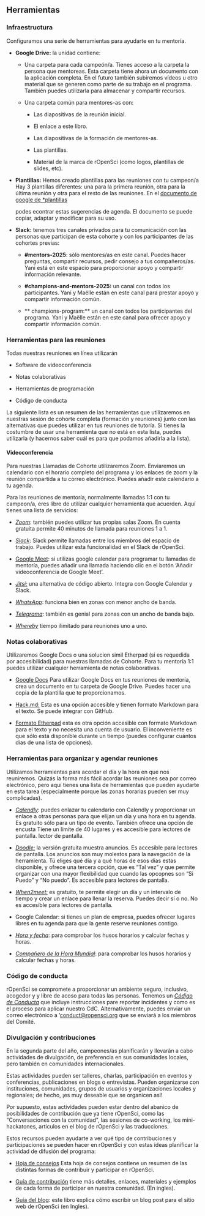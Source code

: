 ## Herramientas

### Infraestructura {#infrastructure}

Configuramos una serie de herramientas para ayudarte en tu mentoría.

- **Google Drive:** la unidad contiene:
  
  - Una carpeta para cada campeón/a. Tienes acceso a la carpeta la persona que mentoreas.
 Esta carpeta tiene ahora un documento con la aplicación completa. En el futuro también subiremos vídeos u otro material que se generen como parte de su trabajo en el programa.  También puedes utilizarla para almacenar y compartir recursos.
  
  - Una carpeta común para mentores-as con:
    
    - Las diapositivas de la reunión inicial.
    
    - El enlace a este libro.
    
    - Las diapositivas de la formación de mentores-as.
    
    - Las plantillas.
    
    - Material de la marca de rOpenSci (como logos, plantillas de slides, etc).

- **Plantillas:** Hemos creado plantillas para las reuniones con tu campeon/a
  Hay 3 plantillas diferentes: una para la primera reunión, otra para
  la última reunión y otra para el resto de las reuniones. En el [documento de google de *plantillas](https://docs.google.com/document/d/1VtNYfDNYRS7xAbs1Ajf2S5wsv3mOQ0BcTn93cXAv6sc/)
  
  podes econtrar estas sugerencias de agenda.  El documento se puede copiar, adaptar y modificar para su uso.

- **Slack:** tenemos tres canales privados para tu comunicación con
  las personas que participan de esta cohorte y con los participantes de las cohortes previas:
  
  - **\#mentors-2025**: sólo mentores/as en este canal. Puedes hacer
    preguntas, compartir recursos, pedir consejo a tus compañeros/as. Yani está en este espacio para
    proporcionar apoyo y compartir información relevante.
  
  - **\#champions-and-mentors-2025:** un canal con todos los participantes. Yani
    y Maëlle están en este canal para prestar apoyo y compartir
    información común.
  
  - ** champions-program:** un canal con todos los participantes del programa. Yani
    y Maëlle están en este canal para ofrecer apoyo y compartir
    información común.

### Herramientas para las reuniones {#meeting-tools}

Todas nuestras reuniones en línea utilizarán

- Software de videoconferencia

- Notas colaborativas

- Herramientas de programación

- Código de conducta

La siguiente lista es un resumen de las herramientas que utilizaremos en nuestras
sesión de cohorte completa (formación y reuniones) junto con las alternativas que
puedes utilizar en tus reuniones de tutoría. Si tienes la costumbre de usar una herramienta
que no está en esta lista, puedes utilizarla (y hacernos saber cuál es
para que podamos añadirla a la lista).

#### Videoconferencia {#videocalls}

Para nuestras Llamadas de Cohorte utilizaremos Zoom. Enviaremos un calendario con el
horario completo del programa y los enlaces de zoom y la reunión compartida
a tu correo electrónico. Puedes añadir este calendario a tu agenda.

Para las reuniones de mentoría, normalmente llamadas 1:1 con tu campeon/a, eres libre
de utilizar cualquier herramienta que acuerden. Aquí tienes una lista de servicios:

- [*Zoom*](http://zoom.us/): también puedes utilizar tus propias salas Zoom. En
  cuenta gratuita permite 40 minutos de llamada para reuniones 1 a 1.

- [*Slack*](https://slack.com/help/articles/216771908-Make-calls-in-Slack):
  Slack permite llamadas entre los miembros del espacio de trabajo. Puedes utilizar
  esta funcionalidad en el Slack de rOpenSci.

- [Google Meet](https://meet.google.com/landing): si utilizas google calendar para programar tu
  llamadas de mentoría, puedes añadir una llamada haciendo clic en el botón
  'Añadir videoconferencia de Google Meet'.

- [*Jitsi:*](http://meet.jit.si/) una alternativa de código abierto. Integra
  con Google Calendar y Slack.


- [*WhatsApp*](https://www.whatsapp.com/): funciona bien en zonas con menor 
  ancho de banda.

- [*Telegrama*](https://telegram.org/): también es genial para zonas con un ancho de banda bajo.
  

- [*Whereby*](https://whereby.com/) tiempo ilimitado para reuniones uno a uno.

### Notas colaborativas {#note-taking}

Utilizaremos Google Docs o una solucion simil Etherpad (si es requedida por accesibilidad) para nuestras llamadas de Cohorte. Para tu mentoría 1:1
puedes utilizar cualquier herramienta de notas colaborativas.

- [Google Docs](https://docs.google.com/) Para utilizar Google Docs en tus reuniones de mentoría,
  crea un documento en tu carpeta de Google Drive.
  Puedes hacer una copia de la plantilla que te proporcionamos.

- [Hack.md:](https://hackmd.io/) Esta es una opción accesible y tienen
  formato Markdown para el texto.
  Se puede integrar con GitHub.

- [Formato Etherpad](https://pad.riseup.net/) esta es otra opción accesible con formato Markdown para el texto y no necesita una cuenta de usuario.
  El inconveniente es que sólo está disponible durante un tiempo (puedes configurar cuántos días de una lista de opciones).

### Herramientas para organizar y agendar reuniones {#scheduling}

Utilizamos herramientas para acordar el día y la hora en que nos reuniremos.
Quizás la forma más fácil acordar las reuniones sea por correo electrónico,
pero aquí tienes una lista de herramientas que pueden ayudarte en esta tarea (especialmente porque las zonas horarias pueden ser muy complicadas).

- [*Calendly*](https://calendly.com/): puedes enlazar tu calendario con
  Calendly y proporcionar un enlace a otras personas para que elijan un día y una hora
  en tu agenda. Es gratuito sólo para un tipo de evento. También
  ofrece una opción de encusta Tiene un límite de 40 lugares y es accesible para lectores de pantalla.
  lector de pantalla.

- [*Doodle:*](https://doodle.com/) la versión gratuita muestra anuncios. Es
  accesible para lectores de pantalla. Los anuncios son muy molestos para la navegación de la herramienta.
  Tú eliges qué día y a qué horas de esos dias estas disponible,
  y ofrece una tercera opción, que es "Tal vez" y que permite organizar con una mayor flexibilidad que cuando las opcopnes son "Si Puedo" y "No puedo".
  Es accesible para lectores de pantalla.

- [*When2meet:*](https://www.when2meet.com/) es gratuito, te permite
  elegir un día y un intervalo de tiempo y crear un enlace para llenar la reserva.
  Puedes decir sí o no. No es accesible para lectores de pantalla.

- Google Calendar: si tienes un plan de empresa, puedes ofrecer lugares libres en
  tu agenda para que la gente reserve reuniones contigo.

- [*Hora y fecha*](http://timeanddate.com/): para comprobar los husos horarios
  y calcular fechas y horas.

- [*Compañero de la Hora Mundial*](https://www.worldtimebuddy.com): para comprobar los husos horarios
  y calcular fechas y horas.

### Código de conducta

rOpenSci se compromete a proporcionar un ambiente seguro, inclusivo, acogedor y
y libre de acoso para todas las personas. Tenemos un [*Código de
Conducta*](https://ropensci.org/code-of-conduct/) que incluye instrucciones
pare reportar incidentes y como es el proceso para aplicar nuestro CdC. Alternativamente, puedes
enviar un correo electrónico a '[conduct@ropensci.org](mailto:conduct@ropensci.org) que se enviará a los miembros del Comité.

### Divulgación y contribuciones

En la segunda parte del año, campeones/as planificarán y llevarán a cabo actividades de divulgación, de preferencia en sus comunidades locales, pero también en comunidades internacionales.

Estas actividades pueden ser talleres, charlas, participación en eventos y conferencias, publicaciones en blogs o entrevistas.  Pueden organizarse con instituciones, comunidades, grupos de usuarios y organizaciones locales y regionales; de hecho, ¡es muy deseable que se organicen así!

Por supuesto, estas actividades pueden estar dentro del abanico de posibilidades de contribución que ya tiene rOpenSci, como las "Conversaciones con la comunidad", las sesiones de co-working, los mini-hackatones, articulos en el blog de rOpenSci y las traducciones.

Estos recursos pueden ayudarte a ver qué tipo de contribuciones y participaciones se pueden hacer en rOpenSci y con estas ideas planificar la actividad de difusión del programa:

- [Hoja de consejos](https://ropensci.org/es/blog/2022/09/13/contributing-ropensci-es/) Esta hoja de consejos contiene un resumen de las distintas formas de contribuir y participar en rOpenSci.

- [Guía de contribución](https://contributing.ropensci.org/) tiene más detalles, enlaces, materiales y ejemplos de cada forma de participar en nuestra comunidad. (En ingles).

- [Guía del blog](https://blogguide.ropensci.org/): este libro explica cómo escribir un blog post para el sitio web de rOpenSci (en Ingles).


